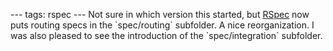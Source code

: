 ---
tags: rspec
---
Not sure in which version this started, but [[RSpec]] now puts routing specs in the `spec/routing` subfolder. A nice reorganization. I was also pleased to see the introduction of the `spec/integration` subfolder.

